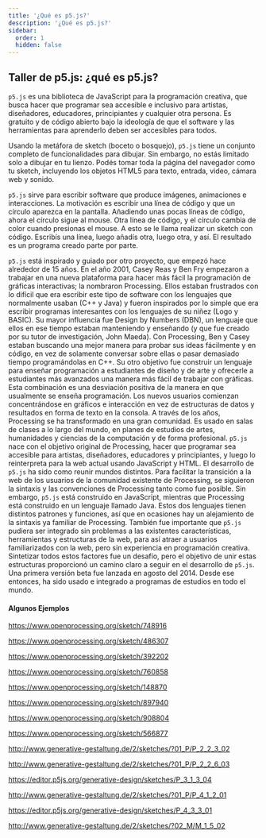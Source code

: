 ```yaml
---
title: '¿Qué es p5.js?'
description: '¿Qué es p5.js?'
sidebar:
  order: 1
  hidden: false
---
```



<YouTube id="https://youtu.be/1PFSn4DUYFg" params="start=0&end=436"/>

## Taller de p5.js: ¿qué es p5.js?

`p5.js` es una biblioteca de JavaScript para la programación creativa, que busca hacer que programar sea accesible e inclusivo para artistas, diseñadores, educadores, principiantes y cualquier otra persona. Es gratuito y de código abierto bajo la ideología de que el software y las herramientas para aprenderlo deben ser accesibles para todos.

Usando la metáfora de sketch (boceto o bosquejo), `p5.js` tiene un conjunto completo de funcionalidades para dibujar. Sin embargo, no estás limitado solo a dibujar en tu lienzo. Podés tomar toda la página del navegador como tu sketch, incluyendo los objetos HTML5 para texto, entrada, video, cámara web y sonido.

`p5.js` sirve para escribir software que produce imágenes, animaciones e interacciones. La motivación es escribir una línea de código y que un círculo aparezca en la pantalla. Añadiendo unas pocas líneas de código, ahora el círculo sigue al mouse. Otra línea de código, y el círculo cambia de color cuando presionas el mouse. A esto se le llama realizar un sketch con código. Escribís una línea, luego añadís otra, luego otra, y así. El resultado es un programa creado parte por parte.

`p5.js` está inspirado y guiado por otro proyecto, que empezó hace alrededor de 15 años. En el año 2001, Casey Reas y Ben Fry empezaron a trabajar en una nueva plataforma para hacer más fácil la programación de gráficas interactivas; la nombraron Processing. Ellos estaban frustrados con lo difícil que era escribir este tipo de software con los lenguajes que normalmente usaban (C++ y Java) y fueron inspirados por lo simple que era escribir programas interesantes con los lenguajes de su niñez (Logo y BASIC). Su mayor influencia fue Design by Numbers (DBN), un lenguaje que ellos en ese tiempo estaban manteniendo y enseñando (y que fue creado por su tutor de investigación, John Maeda). Con Processing, Ben y Casey estaban buscando una mejor manera para probar sus ideas fácilmente y en código, en vez de solamente conversar sobre ellas o pasar demasiado tiempo programándolas en C++. Su otro objetivo fue construir un lenguaje para enseñar programación a estudiantes de diseño y de arte y ofrecerle a estudiantes más avanzados una manera más fácil de trabajar con gráficas. Esta combinación es una desviación positiva de la manera en que usualmente se enseña programación. Los nuevos usuarios comienzan concentrándose en gráficos e interacción en vez de estructuras de datos y resultados en forma de texto en la consola. A través de los años, Processing se ha transformado en una gran comunidad. Es usado en salas de clases a lo largo del mundo, en planes de estudios de artes, humanidades y ciencias de la computación y de forma profesional. `p5.js` nace con el objetivo original de Processing, hacer que programar sea accesible para artistas, diseñadores, educadores y principiantes, y luego lo reinterpreta para la web actual usando JavaScript y HTML. El desarrollo de `p5.js` ha sido como reunir mundos distintos. Para facilitar la transición a la web de los usuarios de la comunidad existente de Processing, se siguieron la sintaxis y las convenciones de Processing tanto como fue posible. Sin embargo, `p5.js` está construido en JavaScript, mientras que Processing está construido en un lenguaje llamado Java. Estos dos lenguajes tienen distintos patrones y funciones, así que en ocasiones hay un alejamiento de la sintaxis ya familiar de Processing. También fue importante que `p5.js` pudiera ser integrado sin problemas a las existentes características, herramientas y estructuras de la web, para así atraer a usuarios familiarizados con la web, pero sin experiencia en programación creativa. Sintetizar todos estos factores fue un desafío, pero el objetivo de unir estas estructuras proporcionó un camino claro a seguir en el desarrollo de `p5.js`. Una primera versión beta fue lanzada en agosto del 2014. Desde ese entonces, ha sido usado e integrado a programas de estudios en todo el mundo.

#### Algunos Ejemplos

<YouTube id="https://youtu.be/1PFSn4DUYFg" params="start=436&end=715"/>

https://www.openprocessing.org/sketch/748916

https://www.openprocessing.org/sketch/486307

https://www.openprocessing.org/sketch/392202

https://www.openprocessing.org/sketch/760858

https://www.openprocessing.org/sketch/148870

https://www.openprocessing.org/sketch/897940

https://www.openprocessing.org/sketch/908804

https://www.openprocessing.org/sketch/566877

http://www.generative-gestaltung.de/2/sketches/?01_P/P_2_2_3_02

http://www.generative-gestaltung.de/2/sketches/?01_P/P_2_2_6_03

https://editor.p5js.org/generative-design/sketches/P_3_1_3_04

http://www.generative-gestaltung.de/2/sketches/?01_P/P_4_1_2_01

https://editor.p5js.org/generative-design/sketches/P_4_3_3_01

http://www.generative-gestaltung.de/2/sketches/?02_M/M_1_5_02
